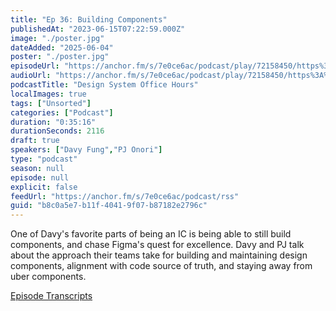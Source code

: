 ```yaml
---
title: "Ep 36: Building Components"
publishedAt: "2023-06-15T07:22:59.000Z"
image: "./poster.jpg"
dateAdded: "2025-06-04"
poster: "./poster.jpg"
episodeUrl: "https://anchor.fm/s/7e0ce6ac/podcast/play/72158450/https%3A%2F%2Fd3ctxlq1ktw2nl.cloudfront.net%2Fstaging%2F2023-5-15%2F54e6baa9-0147-a739-f653-6ab5be727743.mp3"
audioUrl: "https://anchor.fm/s/7e0ce6ac/podcast/play/72158450/https%3A%2F%2Fd3ctxlq1ktw2nl.cloudfront.net%2Fstaging%2F2023-5-15%2F54e6baa9-0147-a739-f653-6ab5be727743.mp3"
podcastTitle: "Design System Office Hours"
localImages: true
tags: ["Unsorted"]
categories: ["Podcast"]
duration: "0:35:16"
durationSeconds: 2116
draft: true
speakers: ["Davy Fung","PJ Onori"]
type: "podcast"
season: null
episode: null
explicit: false
feedUrl: "https://anchor.fm/s/7e0ce6ac/podcast/rss"
guid: "b8c0a5e7-b11f-4041-9f07-b87182e2796c"
---
```

One of Davy's favorite parts of being an IC is being able to still build components, and chase Figma's quest for excellence. Davy and PJ talk about the approach their teams take for building and maintaining design components, alignment with code source of truth, and staying away from uber components.

[⁠Episode Transcripts⁠](https://docs.google.com/document/d/1eBPOj7pQJBKCsc4uWlMM1XwwfTOLiK7Av_qEbwu2F_M/edit?usp=sharing)
